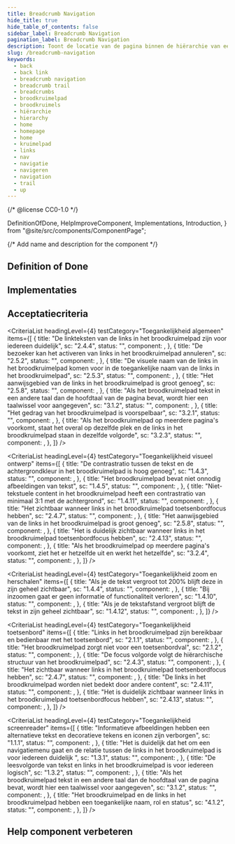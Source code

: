 ```yaml
---
title: Breadcrumb Navigation
hide_title: true
hide_table_of_contents: false
sidebar_label: Breadcrumb Navigation
pagination_label: Breadcrumb Navigation
description: Toont de locatie van de pagina binnen de hiërarchie van een website en biedt de mogelijkheid om tussen niveaus te navigeren.
slug: /breadcrumb-navigation
keywords:
  - back
  - back link
  - breadcrumb navigation
  - breadcrumb trail
  - breadcrumbs
  - broodkruimelpad
  - broodkruimels
  - hiërarchie
  - hierarchy
  - home
  - homepage
  - home
  - kruimelpad
  - links
  - nav
  - navigatie
  - navigeren
  - navigation
  - trail
  - up
---
```


{/* @license CC0-1.0 */}

  DefinitionOfDone,
  HelpImproveComponent,
  Implementations,
  Introduction,
} from "@site/src/components/ComponentPage";

{/* Add name and description for the component */}


<Introduction component={component} headingLevel={1} description={description} />

## Definition of Done

<DefinitionOfDone component={component} headingLevel={3} />

## Implementaties

<Implementations component={component} headingLevel={3} />

## Acceptatiecriteria

<AcIntro />

<CriteriaList
  headingLevel={4}
  testCategory="Toegankelijkheid algemeen"
  items={[
    {
      title: "De linkteksten van de links in het broodkruimelpad zijn voor iedereen duidelijk",
      sc: "2.4.4",
      status: "",
      component: <Wcag244 />,
    },
    {
      title: "De bezoeker kan het activeren van links in het broodkruimelpad annuleren",
      sc: "2.5.2",
      status: "",
      component: <Wcag252 />,
    },
    {
      title:
        "De visuele naam van de links in het broodkruimelpad komen voor in de toegankelijke naam van de links in het broodkruimelpad",
      sc: "2.5.3",
      status: "",
      component: <Wcag253 />,
    },
    {
      title: "Het aanwijsgebied van de links in het broodkruimelpad is groot genoeg",
      sc: "2.5.8",
      status: "",
      component: <Wcag258 />,
    },
    {
      title:
        "Als het broodkruimelpad tekst in een andere taal dan de hoofdtaal van de pagina bevat, wordt hier een taalwissel voor aangegeven",
      sc: "3.1.2",
      status: "",
      component: <Wcag312 />,
    },
    {
      title: "Het gedrag van het broodkruimelpad is voorspelbaar",
      sc: "3.2.1",
      status: "",
      component: <Wcag321 />,
    },
    {
      title:
        "Als het broodkruimelpad op meerdere pagina's voorkomt, staat het overal op dezelfde plek en de links in het broodkruimelpad staan in dezelfde volgorde",
      sc: "3.2.3",
      status: "",
      component: <Wcag323 />,
    },
  ]}
/>

<CriteriaList
  headingLevel={4}
  testCategory="Toegankelijkheid visueel ontwerp"
  items={[
    {
      title: "De contrastratio tussen de tekst en de achtergrondkleur in het broodkruimelpad is hoog genoeg",
      sc: "1.4.3",
      status: "",
      component: <Wcag143 />,
    },
    {
      title: "Het broodkruimelpad bevat niet onnodig afbeeldingen van tekst",
      sc: "1.4.5",
      status: "",
      component: <Wcag145 />,
    },
    {
      title:
        "Niet-tekstuele content in het broodkruimelpad heeft een contrastratio van minimaal 3:1 met de achtergrond",
      sc: "1.4.11",
      status: "",
      component: <Wcag1411 />,
    },
    {
      title: "Het zichtbaar wanneer links in het broodkruimelpad toetsenbordfocus hebben",
      sc: "2.4.7",
      status: "",
      component: <Wcag247 />,
    },
    {
      title: "Het aanwijsgebied van de links in het broodkruimelpad is groot genoeg",
      sc: "2.5.8",
      status: "",
      component: <Wcag258 />,
    },
    {
      title: "Het is duidelijk zichtbaar wanneer links in het broodkruimelpad toetsenbordfocus hebben",
      sc: "2.4.13",
      status: "",
      component: <Wcag2413 />,
    },
    {
      title: "Als het broodkruimelpad op meerdere pagina's voorkomt, ziet het er hetzelfde uit en werkt het hetzelfde",
      sc: "3.2.4",
      status: "",
      component: <Wcag324 />,
    },
  ]}
/>

<CriteriaList
  headingLevel={4}
  testCategory="Toegankelijkheid zoom en herschalen"
  items={[
    {
      title: "Als je de tekst vergroot tot 200% blijft deze in zijn geheel zichtbaar",
      sc: "1.4.4",
      status: "",
      component: <Wcag144 />,
    },
    {
      title: "Bij inzoomen gaat er geen informatie of functionaliteit verloren",
      sc: "1.4.10",
      status: "",
      component: <Wcag1410 />,
    },
    {
      title: "Als je de tekstafstand vergroot blijft de tekst in zijn geheel zichtbaar",
      sc: "1.4.12",
      status: "",
      component: <Wcag1412 />,
    },
  ]}
/>

<CriteriaList
  headingLevel={4}
  testCategory="Toegankelijkheid toetsenbord"
  items={[
    {
      title: "Links in het broodkruimelpad zijn bereikbaar en bedienbaar met het toetsenbord",
      sc: "2.1.1",
      status: "",
      component: <Wcag211 />,
    },
    {
      title: "Het broodkruimelpad zorgt niet voor een toetsenbordval",
      sc: "2.1.2",
      status: "",
      component: <Wcag212 />,
    },
    {
      title: "De focus volgorde volgt de hiërarchische structuur van het broodkruimelpad",
      sc: "2.4.3",
      status: "",
      component: <Wcag243 />,
    },
    {
      title: "Het zichtbaar wanneer links in het broodkruimelpad toetsenbordfocus hebben",
      sc: "2.4.7",
      status: "",
      component: <Wcag247 />,
    },
    {
      title: "De links in het broodkruimelpad worden niet bedekt door andere content",
      sc: "2.4.11",
      status: "",
      component: <Wcag2411 />,
    },
    {
      title: "Het is duidelijk zichtbaar wanneer links in het broodkruimelpad toetsenbordfocus hebben",
      sc: "2.4.13",
      status: "",
      component: <Wcag2413 />,
    },
  ]}
/>

<CriteriaList
  headingLevel={4}
  testCategory="Toegankelijkheid screenreader"
  items={[
    {
      title: "Informatieve afbeeldingen hebben een alternatieve tekst en decoratieve tekens en iconen zijn verborgen",
      sc: "1.1.1",
      status: "",
      component: <Wcag111 />,
    },
    {
      title:
        "Het is duidelijk dat het om een navigatiemenu gaat en de relatie tussen de links in het broodkruimelpad is voor iedereen duidelijk ",
      sc: "1.3.1",
      status: "",
      component: <Wcag131 />,
    },
    {
      title: "De leesvolgorde van tekst en links in het broodkruimelpad is voor iedereen logisch",
      sc: "1.3.2",
      status: "",
      component: <Wcag132 />,
    },
    {
      title:
        "Als het broodkruimelpad tekst in een andere taal dan de hoofdtaal van de pagina bevat, wordt hier een taalwissel voor aangegeven",
      sc: "3.1.2",
      status: "",
      component: <Wcag312 />,
    },
    {
      title: "Het broodkruimelpad en de links in het broodkruimelpad hebben een toegankelijke naam, rol en status",
      sc: "4.1.2",
      status: "",
      component: <Wcag412 />,
    },
  ]}
/>

## Help component verbeteren

<HelpImproveComponent component={component} headingLevel={3} />
